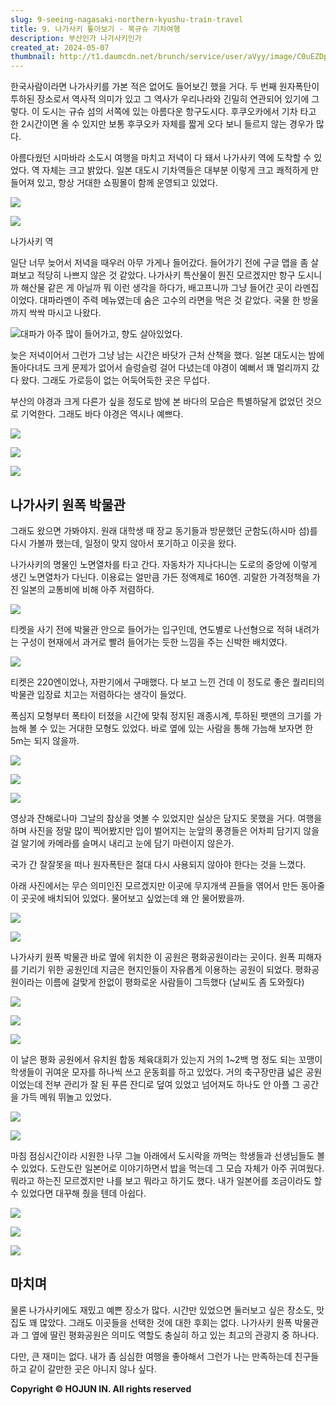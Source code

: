 ```yaml
---
slug: 9-seeing-nagasaki-northern-kyushu-train-travel
title: 9. 나가사키 톺아보기 - 북규슈 기차여행
description: 부산인가 나가사키인가
created_at: 2024-05-07
thumbnail: http://t1.daumcdn.net/brunch/service/user/aVyy/image/C0uEZDp2vAmkLtm0ymryyR8Uw7o.HEIC
---
```


한국사람이라면 나가사키를 가본 적은 없어도 들어보긴 했을 거다. 두 번째 원자폭탄이 투하된 장소로서 역사적 의미가 있고 그 역사가 우리나라와
긴밀히 연관되어 있기에 그렇다. 이 도시는 규슈 섬의 서쪽에 있는 아름다운 항구도시다. 후쿠오카에서 기차 타고 한 2시간이면 올 수 있지만
보통 후쿠오카 자체를 짧게 오다 보니 들르지 않는 경우가 많다.

아름다웠던 시마바라 소도시 여행을 마치고 저녁이 다 돼서 나가사키 역에 도착할 수 있었다. 역 자체는 크고 밝았다. 일본 대도시 기차역들은
대부분 이렇게 크고 쾌적하게 만들어져 있고, 항상 거대한 쇼핑몰이 함께 운영되고 있었다.

![](http://t1.daumcdn.net/brunch/service/user/aVyy/image/z3xDiR95EIXp4hHNWK4uzBiEuy4.HEIC)

![](http://t1.daumcdn.net/brunch/service/user/aVyy/image/5nkB75_GGePV5F8IIxF4NiKQN7o.HEIC)

나가사키 역

일단 너무 늦어서 저녁을 때우러 아무 가게나 들어갔다. 들어가기 전에 구글 맵을 좀 살펴보고 적당히 나쁘지 않은 것 같았다. 나가사키
특산물이 뭔진 모르겠지만 항구 도시니까 해산물 같은 게 아닐까 뭐 이런 생각을 하다가, 배고프니까 그냥 들어간 곳이 라멘집이었다. 대파라멘이
주력 메뉴였는데 숨은 고수의 라면을 먹은 것 같았다. 국물 한 방울까지 싹싹 마시고 나왔다.

![](http://t1.daumcdn.net/brunch/service/user/aVyy/image/lFQfbXcIHko6X11I2H0ZNEV0Ob4.HEIC)대파가
아주 많이 들어가고, 향도 살아있었다.

늦은 저녁이어서 그런가 그냥 남는 시간은 바닷가 근처 산책을 했다. 일본 대도시는 밤에 돌아다녀도 크게 문제가 없어서 슬렁슬렁 걸어 다녔는데
야경이 예뻐서 꽤 멀리까지 갔다 왔다. 그래도 가로등이 없는 어둑어둑한 곳은 무섭다.

부산의 야경과 크게 다른가 싶을 정도로 밤에 본 바다의 모습은 특별하달게 없었던 것으로 기억한다. 그래도 바다 야경은 역시나 예쁘다.

![](http://t1.daumcdn.net/brunch/service/user/aVyy/image/Yqz5CPKz3TW4ZfPrLMVF4_zDCEU.HEIC)

![](http://t1.daumcdn.net/brunch/service/user/aVyy/image/PX9SS3e5QwMb0vKfrFMuprzV23o.HEIC)

![](http://t1.daumcdn.net/brunch/service/user/aVyy/image/NerNWUIaQmSRMkyE6b8y1sjadbc.HEIC)

## **나가사키 원폭 박물관**

그래도 왔으면 가봐야지. 원래 대학생 때 장교 동기들과 방문했던 군함도(하시마 섬)를 다시 가볼까 했는데, 일정이 맞지 않아서 포기하고
이곳을 왔다.

나가사키의 명물인 노면열차를 타고 간다. 자동차가 지나다니는 도로의 중앙에 이렇게 생긴 노면열차가 다닌다. 이용료는 얼만큼 가든 정액제로
160엔. 괴랄한 가격정책을 가진 일본의 교통비에 비해 아주 저렴하다.

![](http://t1.daumcdn.net/brunch/service/user/aVyy/image/zWPjhAo3lxQv_c3AaK8oTYBZrfk.jpg)

티켓을 사기 전에 박물관 안으로 들어가는 입구인데, 연도별로 나선형으로 적혀 내려가는 구성이 현재에서 과거로 빨려 들어가는 듯한 느낌을 주는
신박한 배치였다.

![](http://t1.daumcdn.net/brunch/service/user/aVyy/image/pkCNe_YlLIVzIiGVB9UMxW5MARE.HEIC)

티켓은 220엔이었나, 자판기에서 구매했다. 다 보고 느낀 건데 이 정도로 좋은 퀄리티의 박물관 입장료 치고는 저렴하다는 생각이 들었다.

폭심지 모형부터 폭타이 터졌을 시간에 맞춰 정지된 괘종시계, 투하된 팻맨의 크기를 가늠해 볼 수 있는 거대한 모형도 있었다. 바로 옆에 있는
사람을 통해 가늠해 보자면 한 5m는 되지 않을까.

![](http://t1.daumcdn.net/brunch/service/user/aVyy/image/N1uGdOUEiFhR-hM01PU5k3nW7gc.HEIC)

![](http://t1.daumcdn.net/brunch/service/user/aVyy/image/-ZRfgUv_8tqHnsCJDz3uMiaiA_A.HEIC)

![](http://t1.daumcdn.net/brunch/service/user/aVyy/image/C164zPTPoO9rcRv0UiNnt1wbWx0.HEIC)

영상과 잔해로나마 그날의 참상을 엿볼 수 있었지만 실상은 담지도 못했을 거다. 여행을 하며 사진을 정말 많이 찍어봤지만 입이 벌어지는 눈앞의
풍경들은 어차피 담기지 않을걸 알기에 카메라를 슬며시 내리고 눈에 담기 마련이지 않은가.

국가 간 잘잘못을 떠나 원자폭탄은 절대 다시 사용되지 않아야 한다는 것을 느꼈다.

아래 사진에서는 무슨 의미인진 모르겠지만 이곳에 무지개색 끈들을 엮어서 만든 동아줄이 곳곳에 배치되어 있었다. 물어보고 싶었는데 왜 안
물어봤을까.

![](http://t1.daumcdn.net/brunch/service/user/aVyy/image/gFEoI4oA0zPiE1_-AWDtXBrj5ao.HEIC)

![](http://t1.daumcdn.net/brunch/service/user/aVyy/image/_bu_HBzjHCwxwzdjD_0EznmB9CY.HEIC)

나가사키 원폭 박물관 바로 옆에 위치한 이 공원은 평화공원이라는 곳이다. 원폭 피해자를 기리기 위한 공원인데 지금은 현지인들이 자유롭게
이용하는 공원이 되었다. 평화공원이라는 이름에 걸맞게 한없이 평화로운 사람들이 그득했다 (날씨도 좀 도와줬다)

![](http://t1.daumcdn.net/brunch/service/user/aVyy/image/JuGBmKAnTm5ccorJbE_B6AoRb84.HEIC)

![](http://t1.daumcdn.net/brunch/service/user/aVyy/image/fAZ-_wlDDcDdBmIXMeRYOeNfYbM.HEIC)

![](http://t1.daumcdn.net/brunch/service/user/aVyy/image/Sy17la36Q9KSjKLW1jnMubAeI88.HEIC)

이 날은 평화 공원에서 유치원 합동 체육대회가 있는지 거의 1~2백 명 정도 되는 꼬맹이 학생들이 귀여운 모자를 하나씩 쓰고 운동회를 하고
있었다. 거의 축구장만큼 넓은 공원이었는데 전부 관리가 잘 된 푸른 잔디로 덮여 있었고 넘어져도 하나도 안 아플 그 공간을 가득 메워 뛰놀고
있었다.

![](http://t1.daumcdn.net/brunch/service/user/aVyy/image/SSrQ_zw7t79tFDvcraaF-PLa6rc.HEIC)

![](http://t1.daumcdn.net/brunch/service/user/aVyy/image/IgSVBDgjTJOhXuMYPgprBBJ1FMQ.HEIC)

마침 점심시간이라 시원한 나무 그늘 아래에서 도시락을 까먹는 학생들과 선생님들도 볼 수 있었다. 도란도란 일본어로 이야기하면서 밥을 먹는데
그 모습 자체가 아주 귀여웠다. 뭐라고 하는진 모르겠지만 나를 보고 뭐라고 하기도 했다. 내가 일본어를 조금이라도 할 수 있었다면 대꾸해
줬을 텐데 아쉽다.

![](http://t1.daumcdn.net/brunch/service/user/aVyy/image/k_H12e5PuJ_JB_wUDEw2xiXZXVo.HEIC)

![](http://t1.daumcdn.net/brunch/service/user/aVyy/image/uQPnDuVR8w7IFZUhRTvQfRXTuIw.HEIC)

![](http://t1.daumcdn.net/brunch/service/user/aVyy/image/w_EJK9TtVmjmJuYVDicJPYlnYtQ.HEIC)

## **마치며**

물론 나가사키에도 재밌고 예쁜 장소가 많다. 시간만 있었으면 둘러보고 싶은 장소도, 맛집도 꽤 많았다. 그래도 이곳들을 선택한 것에 대한
후회는 없다. 나가사키 원폭 박물관과 그 옆에 딸린 평화공원은 의미도 역할도 충실히 하고 있는 최고의 관광지 중 하나다.

다만, 큰 재미는 없다. 내가 좀 심심한 여행을 좋아해서 그런가 나는 만족하는데 친구들하고 같이 갈만한 곳은 아니지 않나 싶다.

**Copyright © HOJUN IN. All rights reserved**
